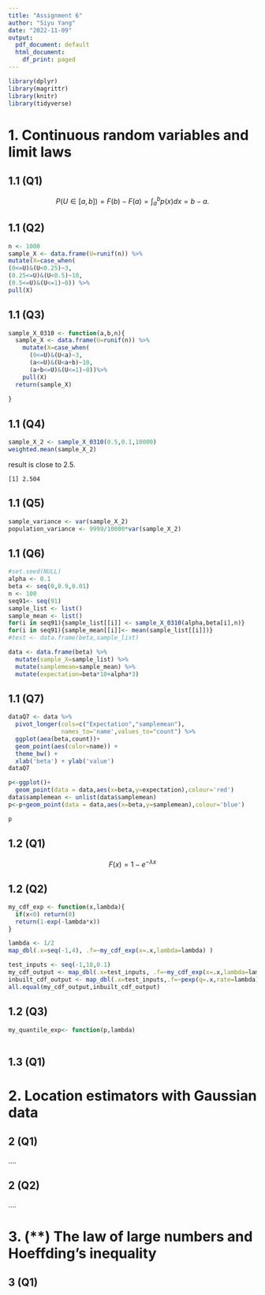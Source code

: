 ```yaml
---
title: "Assignment 6"
author: "Siyu Yang"
date: "2022-11-09"
output:
  pdf_document: default
  html_document:
    df_print: paged
---
```


```r
library(dplyr)
library(magrittr)
library(knitr)
library(tidyverse)
```
# 1. Continuous random variables and limit laws

## 1.1 (Q1)

$$
P(U \in [a, b]) = F(b)-F(a) = \int_{a}^{b}p(x)dx =b - a.
$$

## 1.1 (Q2)

```r
n <- 1000
sample_X <- data.frame(U=runif(n)) %>%
mutate(X=case_when(
(0<=U)&(U<0.25)~3,
(0.25<=U)&(U<0.5)~10,
(0.5<=U)&(U<=1)~0)) %>%
pull(X)
```

## 1.1 (Q3)

```r
sample_X_0310 <- function(a,b,n){
  sample_X <- data.frame(U=runif(n)) %>%
    mutate(X=case_when(
      (0<=U)&(U<a)~3,
      (a<=U)&(U<a+b)~10,
      (a+b<=U)&(U<=1)~0))%>%
    pull(X)
  return(sample_X)
  
}
```

## 1.1 (Q4)

```r
sample_X_2 <- sample_X_0310(0.5,0.1,10000)
weighted.mean(sample_X_2)
```

result is close to 2.5.

    [1] 2.504

## 1.1 (Q5)

```r
sample_variance <- var(sample_X_2)
population_variance <- 9999/10000*var(sample_X_2)
```

## 1.1 (Q6)

```r
#set.seed(NULL)
alpha <- 0.1
beta <- seq(0,0.9,0.01)
n <- 100
seq91<- seq(91)
sample_list <- list()
sample_mean <- list()
for(i in seq91){sample_list[[i]] <- sample_X_0310(alpha,beta[i],n)}
for(i in seq91){sample_mean[[i]]<- mean(sample_list[[i]])}
#test <- data.frame(beta,sample_list)

data <- data.frame(beta) %>% 
  mutate(sample_X=sample_list) %>% 
  mutate(samplemean=sample_mean) %>% 
  mutate(expectation=beta*10+alpha*3)


```

## 1.1 (Q7)

```r
dataQ7 <- data %>%
  pivot_longer(cols=c("Expectation","samplemean"),
               names_to='name',values_to="count") %>%
  ggplot(aea(beta,count))+
  geom_point(aes(color=name)) +
  theme_bw() +
  xlab('beta') + ylab('value')
dataQ7
```


```r
p<-ggplot()+
  geom_point(data = data,aes(x=beta,y=expectation),colour='red')
data$samplemean <- unlist(data$samplemean)
p<-p+geom_point(data = data,aes(x=beta,y=samplemean),colour='blue')

p
```

## 1.2 (Q1)

$$
F(x) = 1-e^{-\lambda{x}}
$$

## 1.2 (Q2)

```r

my_cdf_exp <- function(x,lambda){
  if(x<0) return(0)
  return(1-exp(-lambda*x))
}

lambda <- 1/2
map_dbl(.x=seq(-1,4), .f=~my_cdf_exp(x=.x,lambda=lambda) )
```

```r
test_inputs <- seq(-1,10,0.1)
my_cdf_output <- map_dbl(.x=test_inputs, .f=~my_cdf_exp(x=.x,lambda=lambda))
inbuilt_cdf_output <- map_dbl(.x=test_inputs,.f=~pexp(q=.x,rate=lambda))
all.equal(my_cdf_output,inbuilt_cdf_output)
```

## 1.2 (Q3)
```r
my_quantile_exp<- function(p,lambda)
  
```


## 1.3 (Q1)

# 2. Location estimators with Gaussian data

## 2 (Q1)

....

## 2 (Q2)

....

# 3. (\*\*) The law of large numbers and Hoeffding's inequality

## 3 (Q1)
